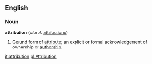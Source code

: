 ==English==

===Noun===
'''attribution'''  (''plural:'' [[attributions]])
# Gerund form of [[attribute]]; an explicit or formal acknowledgement of ownership or [[author]]ship.

[[it:attribution]]
[[pl:Attribution]]